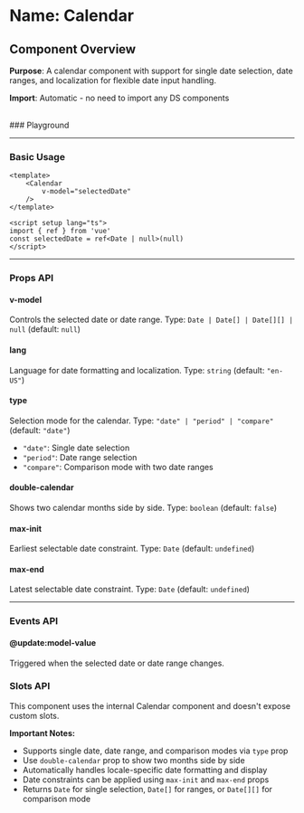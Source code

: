 
<Meta of={Calendar} />

# Name: Calendar
## Component Overview

**Purpose**: A calendar component with support for single date selection, date ranges, and localization for flexible date input handling.

**Import**: Automatic - no need to import any DS components

<br />
### Playground

<Canvas of={Calendar.Primary} />
<Controls />

---

### Basic Usage

```vue
<template>
    <Calendar 
        v-model="selectedDate"
    />
</template>

<script setup lang="ts">
import { ref } from 'vue'
const selectedDate = ref<Date | null>(null)
</script>
```

<Canvas sourceState="none" of={Calendar.Primary} />

---

### Props API

#### v-model
Controls the selected date or date range. Type: `Date | Date[] | Date[][] | null` (default: `null`)

#### lang
Language for date formatting and localization. Type: `string` (default: `"en-US"`)

<Canvas sourceState="none" of={Calendar.Lang} />

#### type
Selection mode for the calendar. Type: `"date" | "period" | "compare"` (default: `"date"`)
- `"date"`: Single date selection
- `"period"`: Date range selection  
- `"compare"`: Comparison mode with two date ranges

<Canvas sourceState="none" of={Calendar.Period} />
<Canvas sourceState="none" of={Calendar.Compare} />

#### double-calendar
Shows two calendar months side by side. Type: `boolean` (default: `false`)

<Canvas sourceState="none" of={Calendar.DoubleCalendar} />

#### max-init
Earliest selectable date constraint. Type: `Date` (default: `undefined`)

<Canvas sourceState="none" of={Calendar.MaxInit} />

#### max-end
Latest selectable date constraint. Type: `Date` (default: `undefined`)

<Canvas sourceState="none" of={Calendar.MaxEnd} />

---

### Events API

#### @update:model-value
Triggered when the selected date or date range changes.

### Slots API

This component uses the internal Calendar component and doesn't expose custom slots.

**Important Notes:**
- Supports single date, date range, and comparison modes via `type` prop
- Use `double-calendar` prop to show two months side by side
- Automatically handles locale-specific date formatting and display  
- Date constraints can be applied using `max-init` and `max-end` props
- Returns `Date` for single selection, `Date[]` for ranges, or `Date[][]` for comparison mode